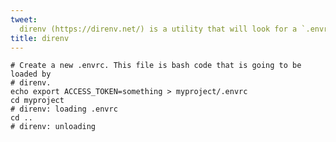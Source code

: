 ```yaml
---
tweet:
  direnv (https://direnv.net/) is a utility that will look for a `.envrc` file and put the exported environment variables into your shell environment. This allows you to hide load and unload secrets when working on stream.
title: direnv
---
```


```shell
# Create a new .envrc. This file is bash code that is going to be loaded by
# direnv.
echo export ACCESS_TOKEN=something > myproject/.envrc
cd myproject
# direnv: loading .envrc
cd ..
# direnv: unloading
```
